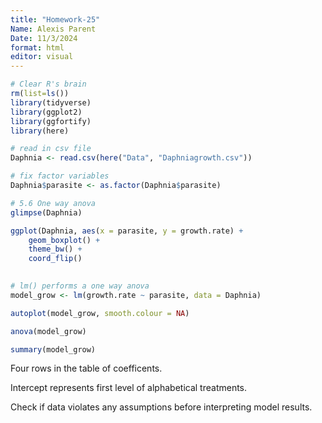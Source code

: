 ```yaml
---
title: "Homework-25"
Name: Alexis Parent 
Date: 11/3/2024
format: html
editor: visual
---
```


```r
# Clear R's brain
rm(list=ls())
library(tidyverse)
library(ggplot2)
library(ggfortify)
library(here)
```

```r
# read in csv file 
Daphnia <- read.csv(here("Data", "Daphniagrowth.csv"))
```

```r
# fix factor variables
Daphnia$parasite <- as.factor(Daphnia$parasite)

# 5.6 One way anova
glimpse(Daphnia)

ggplot(Daphnia, aes(x = parasite, y = growth.rate) + 
    geom_boxplot() + 
    theme_bw() +
    coord_flip()
    
```

```r
# lm() performs a one way anova
model_grow <- lm(growth.rate ~ parasite, data = Daphnia)

autoplot(model_grow, smooth.colour = NA)

anova(model_grow)

summary(model_grow)
```

Four rows in the table of coefficents.

Intercept represents first level of alphabetical treatments.

Check if data violates any assumptions before interpreting model results.
